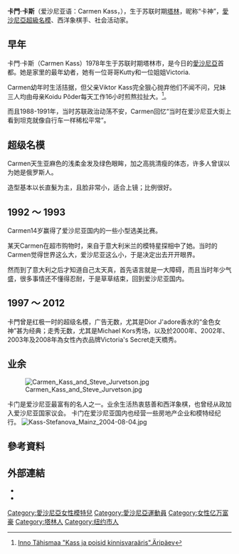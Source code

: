 {{noteTA
|T=zh-hans:卡門·卡斯;zh-hk:卡門·卡斯;zh-tw:卡門·卡斯;
|1=zh-hant:卡門;
}}
{{艺人
| name          = Carmen Kass<br />卡門·卡斯
| image         = Kass,Carmen 2004 Mainz.jpg
| imagesize     =  260px
| type            = 模特
| nickname = 卡神
| nationality    = {{USSR}}（1978～1991）<br>{{EST}}（1991～） 
| 出生日期      = {{birth_date_and_age|1978|9|14}}
| 出生地点     = {{flag|愛沙尼亞蘇維埃社會主義共和國}}[[塔林|塔林]]
| parents       = Koidu Põder
| 语言        = [[爱沙尼亚语|爱沙尼亚语]]、[[俄罗斯语|俄罗斯语]]、[[英语|英语]]、[[法语|法语]]
| occupation     = [[模特|超级名模]]、[[西洋象棋|西洋象棋]]手、慈善家
| spouse     = 至今未婚未育
| 活跃年代 = 1997 ～ 2012
| 出身地  = {{FRA}}[[巴黎|巴黎]] 
| dress size    = 
| shoesize      = 
| alias(es)     = 
| 代表作 = １.'''{{le|Parfums Christian Dior|Parfums Christian Dior|Dior}}'''<br />''' ( J'adore 金色女神 )'''<br>２.'''Michael Kors'''<br />'''( 连续十年代言 )'''<br>３.Chanel<br>４.Versace<br>５.Celine<br>６.Givenchy<br />７.Calvin Klein<br />８. Ralph Lauren<br />９. Fendi
| award     = １.年度世界最佳模特 <br> （2000年）<br />２.维多利亚的秘密时尚秀<br>（'''99'''、00、02、03、08）<br /> ３.VOGUE Covers<br>（美、法、意、英）
}}

{{Infobox model
| height        = {{height|ft=5|in=10.5}}
| haircolor     = 亚麻
| eyecolor      = 绿色
| measurements  = 34-24-34 (US)<br>86-61-86 (EU)
| weight        = 114 lb / 52 kg
| dress size    = 
| shoesize      = 
| agency        = {{Flag|Estonia}}[[塔林|塔林]]：Baltic M.<br>{{USA}}[[纽约|纽约]]：Women Management<br> {{UK}}[[伦敦|伦敦]]：Storm Model 
| website      = 
| spouse        = 
}}
'''卡門·卡斯'''（爱沙尼亚语：Carmen Kass，{{bd|1978年|9月14日|catIdx=K}}），生于苏联时期[[塔林|塔林]]，昵称“卡神”，[[愛沙尼亞|愛沙尼亞]][[超級名模|超級名模]]、西洋象棋手、社会活动家。

== 早年 ==
卡門·卡斯（Carmen Kass）1978年生于苏联时期塔林市，是今日的[[愛沙尼亞|愛沙尼亞]]首都。她是家里的最年幼者，她有一位哥哥Kutty和一位姐姐Victoria.

Carmen幼年时生活拮据，但父亲Viktor Kass完全狠心抛弃他们不闻不问，兄妹三人均由母亲Koidu Põder每天工作16小时煎熬拉扯大。<ref>[http://www.ap3.ee/Default2.aspx?PaperArticle=1&code=2762/uud_uudidx_276201 Inno Tähismaa "Kass ja poisid kinnisvaraäris".Äripäev]{{dead link|date=2017年11月 |bot=InternetArchiveBot |fix-attempted=yes }}</ref>。

而且1988-1991年，当时苏联政治动荡不安，Carmen回忆“当时在爱沙尼亚大街上看到坦克就像自行车一样稀松平常”。

== 超级名模 ==

Carmen天生亚麻色的浅柔金发及绿色眼眸，加之高挑清瘦的体态，许多人曾误以为她是俄罗斯人。

造型基本以长直髮为主，且脸非常小，适合上镜；比例很好。

== 1992 ～ 1993 == 

Carmen14岁赢得了爱沙尼亚国内的一些小型选美比赛。

某天Carmen在超市购物时，来自于意大利米兰的模特星探相中了她。当时的Carmen觉得世界这么大，爱沙尼亚这么小，于是决定出去开开眼界。

然而到了意大利之后才知道自己太天真，首先语言就是一大障碍，而且当时年少气盛，很多事情还不懂得忍耐，于是草草结束，回到爱沙尼亚国内。

== 1997  ～ 2012 == 

卡門曾是红极一时的超级名模，广告无数，尤其是Dior J'adore香水的“金色女神”甚为经典；走秀无数，尤其是Michael Kors秀场，以及於2000年、2002年、2003年及2008年為女性內衣品牌Victoria's Secret走天橋秀。

== 业余 ==
[[File:Carmen_Kass_and_Steve_Jurvetson.jpg|thumb]]

卡门是爱沙尼亚最富有的名人之一。业余生活热衷慈善和西洋象棋，也曾经从政加入爱沙尼亚国家议会。
卡门在爱沙尼亚国内也经营一些房地产企业和模特经纪行。
[[File:Kass-Stefanova_Mainz_2004-08-04.jpg|thumbnail]]
== 參考資料 ==
{{reflist}}

== 外部連結 ==
{{commonscat|Carmen Kass}}
* {{imdb name|id=1054204|name=Carmen Kass}}
* {{fashionmodel|id=Carmen_Kass|name=Carmen Kass}}

{{DEFAULTSORT:Kass, Carmen}}
[[Category:愛沙尼亞女性模特兒|Category:愛沙尼亞女性模特兒]]
[[Category:愛沙尼亞運動員|Category:愛沙尼亞運動員]]
[[Category:女性亿万富豪|Category:女性亿万富豪]]
[[Category:塔林人|Category:塔林人]]
[[Category:纽约市人|Category:纽约市人]]